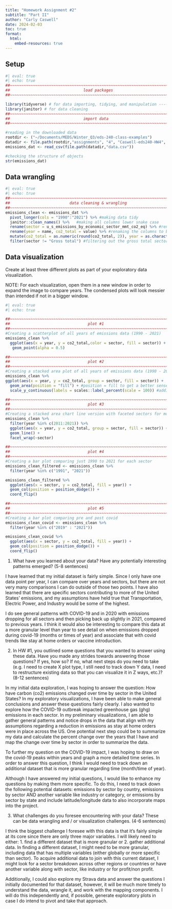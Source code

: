 ```yaml
---
title: "Homework Assignment #2"
subtitle: "Part II"
author: "Carly Caswell"
date: 2024-02-03
toc: true
format: 
  html:
    embed-resources: true
---
```


## Setup

```r
#| eval: true
#| echo: true
##~~~~~~~~~~~~~~~~~~~~~~~~~~~~~~~~~~~~~~~~~~~~~~~~~~~~~~~~~~~~~~~~~~~~~~~~~~~~~~
##                                load packages                             ----
##~~~~~~~~~~~~~~~~~~~~~~~~~~~~~~~~~~~~~~~~~~~~~~~~~~~~~~~~~~~~~~~~~~~~~~~~~~~~~~

library(tidyverse) # for data importing, tidying, and manipulation ----
library(janitor) # for data cleaning
##~~~~~~~~~~~~~~~~~~~~~~~~~~~~~~~~~~~~~~~~~~~~~~~~~~~~~~~~~~~~~~~~~~~~~~~~~~~~~~
##                                import data                               ----
##~~~~~~~~~~~~~~~~~~~~~~~~~~~~~~~~~~~~~~~~~~~~~~~~~~~~~~~~~~~~~~~~~~~~~~~~~~~~~~

#reading in the downloaded data
rootdir <- ("~/Documents/MEDS/Winter_Q3/eds-240-class-examples")
datadir <- file.path(rootdir,"assignments", "4", "Caswell-eds240-HW4", "data") 
emissions_dat <- read_csv(file.path(datadir,"data.csv"))

#checking the structure of objects
str(emissions_dat)

```

## Data wrangling

```r
#| eval: true
#| echo: true
##~~~~~~~~~~~~~~~~~~~~~~~~~~~~~~~~~~~~~~~~~~~~~~~~~~~~~~~~~~~~~~~~~~~~~~~~~~~~~~
##                          data cleaning & wrangling                       ----
##~~~~~~~~~~~~~~~~~~~~~~~~~~~~~~~~~~~~~~~~~~~~~~~~~~~~~~~~~~~~~~~~~~~~~~~~~~~~~~
emissions_clean <- emissions_dat %>% 
  pivot_longer(cols = "1990":"2021") %>% #making data tidy 
  janitor::clean_names() %>%   #making all columns lower snake case
  rename(sector = u_s_emissions_by_economic_sector_mmt_co2_eq) %>% #renaming the columns to be more intuitive
  rename(year = name, co2_total = value) %>% #renaming the columns to be more intuitive
  mutate(co2_total = as.numeric(round(co2_total, 2)), year = as.character(year)) %>% #updating column types
  filter(sector != "Gross total") #filtering out the gross total sector

```

## Data visualization

Create at least three different plots as part of your exploratory data visualization.

NOTE: For each visualization, open them in a new window in order to expand the image to compare years. The condensed plots will look messier than intended if not in a bigger window.  

```r
#| eval: true
#| echo: true

##~~~~~~~~~~~~~~~~~~~~~~~~~~~~~~~~~~~~~~~~~~~~~~~~~~~~~~~~~~~~~~~~~~~~~~~~~~~~~~
##                                  plot #1                                 ----
##~~~~~~~~~~~~~~~~~~~~~~~~~~~~~~~~~~~~~~~~~~~~~~~~~~~~~~~~~~~~~~~~~~~~~~~~~~~~~~
#Creating a scatterplot of all years of emissions data (1990 - 2021)
emissions_clean %>% 
  ggplot(aes(x = year, y = co2_total,color = sector, fill = sector)) +
   geom_point(alpha = 0.5) 

##~~~~~~~~~~~~~~~~~~~~~~~~~~~~~~~~~~~~~~~~~~~~~~~~~~~~~~~~~~~~~~~~~~~~~~~~~~~~~~
##                                  plot #2                                 ----
##~~~~~~~~~~~~~~~~~~~~~~~~~~~~~~~~~~~~~~~~~~~~~~~~~~~~~~~~~~~~~~~~~~~~~~~~~~~~~~
#Creating a stacked area plot of all years of emissions data (1990 - 2021)
emissions_clean %>% 
ggplot(aes(x = year, y = co2_total, group = sector, fill = sector)) +
  geom_area(position = "fill") + #position = fill to get a better sense of the trends 
  scale_y_continuous(labels = scales::label_percent(scale = 100)) #adding percentages on the y axis 

##~~~~~~~~~~~~~~~~~~~~~~~~~~~~~~~~~~~~~~~~~~~~~~~~~~~~~~~~~~~~~~~~~~~~~~~~~~~~~~
##                                  plot #3                                 ----
##~~~~~~~~~~~~~~~~~~~~~~~~~~~~~~~~~~~~~~~~~~~~~~~~~~~~~~~~~~~~~~~~~~~~~~~~~~~~~~
#Creating a stacked area chart line version with faceted sectors for most recent 10 years
emissions_clean %>% 
  filter(year %in% c(2011:2021)) %>% 
  ggplot(aes(x = year, y = co2_total, group = sector, fill = sector)) +
  geom_line() +
  facet_wrap(~sector)

##~~~~~~~~~~~~~~~~~~~~~~~~~~~~~~~~~~~~~~~~~~~~~~~~~~~~~~~~~~~~~~~~~~~~~~~~~~~~~~
##                                  plot #4                                 ----
##~~~~~~~~~~~~~~~~~~~~~~~~~~~~~~~~~~~~~~~~~~~~~~~~~~~~~~~~~~~~~~~~~~~~~~~~~~~~~~
#Creating a bar plot comparing just 1990 to 2021 for each sector
emissions_clean_filtered <- emissions_clean %>% 
  filter(year %in% c("1991", "2021"))

emissions_clean_filtered %>% 
  ggplot(aes(x = sector, y = co2_total, fill = year)) +
  geom_col(position = position_dodge()) +
  coord_flip()

##~~~~~~~~~~~~~~~~~~~~~~~~~~~~~~~~~~~~~~~~~~~~~~~~~~~~~~~~~~~~~~~~~~~~~~~~~~~~~~
##                                  plot #5                                 ----
##~~~~~~~~~~~~~~~~~~~~~~~~~~~~~~~~~~~~~~~~~~~~~~~~~~~~~~~~~~~~~~~~~~~~~~~~~~~~~~
#Creating a bar plot comparing pre and post covid
emissions_clean_covid <- emissions_clean %>% 
  filter(year %in% c("2019" : "2021"))

emissions_clean_covid %>% 
  ggplot(aes(x = sector, y = co2_total, fill = year)) +
  geom_col(position = position_dodge()) +
  coord_flip()
```

1. What have you learned about your data? Have any potentially interesting patterns emerged? (5-8 sentences)

I have learned that my initial dataset is fairly simple. Since I only have one data point per year, I can compare over years and sectors, but there are not very many comparisons I can do outside of those two points. I have also learned that there are specific sectors contributing to more of the United States' emissions, and my assumptions have held true that Transportation, Electric Power, and Industry would be some of the highest. 

I do see general patterns with COVID-19 and in 2020 with emissions dropping for all sectors and then picking back up slightly in 2021, compared to previous years. I think it would also be interesting to compare this data at a more granular level than year to see detail on when emissions dropped during covid-19 (months or times of year) and associate that with covid trends like stay at home orders or vaccine introduction.  

2. In HW #1, you outlined some questions that you wanted to answer using these data. Have you made any strides towards answering those questions? If yes, how so? If no, what next steps do you need to take (e.g. I need to create X plot type, I still need to track down Y data, I need to restructure existing data so that you can visualize it in Z ways, etc.)? (8-12 sentences)

In my initial data exploration, I was hoping to answer the question: How have carbon (co2) emissions changed over time by sector in the United States? In my exploratory visualizations, I have been able to make general conclusions and answer these questions fairly clearly. I also wanted to explore how the COVID-19 outbreak impacted greenhouse gas (ghg) emissions in each sector. In my preliminary visualizations, I am able to gather general patterns and notice drops in the data that align with my assumptions regarding a reduction in emissions as stay at home orders were in place across the US. One potential next step could be to summarize my data and calculate the percent change over the years that I have and map the change over time by sector in order to summarize the data.
 
To further my question on the COVID-19 impact, I was hoping to draw on the covid-19 peaks within years and graph a more detailed time series. In order to answer this question, I think I would need to track down an additional dataset that is more granular regarding time (month/time of year). 
  
Although I have answered my initial questions, I would like to enhance my questions by making them more specific. To do this, I need to track down the following potential datasets: emissions by sector by country, emissions by sector AND another variable like industry or category, or emissions by sector by state and include latitude/longitude data to also incorporate maps into the project. 

3. What challenges do you foresee encountering with your data? These can be data wrangling and / or visualization challenges. (4-6 sentences)

I think the biggest challenge I foresee with this data is that it's fairly simple at its core since there are only three major variables. I will likely need to either: 1. find a different dataset that is more granular or 2. gather additional data. In finding a different dataset, I might need to be more granular, including data that has multiple variables (either globally or more specific than sector). To acquire additional data to join with this current dataset, I might look for a sector breakdown across other regions or countries or have another variable along with sector, like industry or for profit/non profit.

Additionally, I could also explore my Strava data and answer the questions I initially documented for that dataset, however, it will be much more timely to understand the data, wrangle it, and work with the mapping components. I will do this independently and, if possible, generate exploratory plots in case I do intend to pivot and take that approach.


